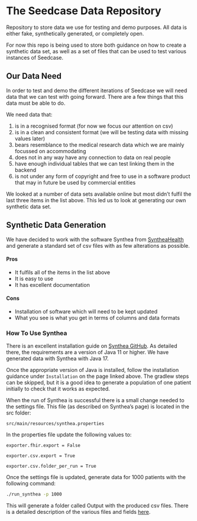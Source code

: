 # The Seedcase Data Repository

Repository to store data we use for testing and demo purposes. All data is either fake, synthetically generated, or completely open.

For now this repo is being used to store both guidance on how to create a synthetic data set, as well as a set of files that can be used to test various instances of Seedcase.

## Our Data Need

In order to test and demo the different iterations of Seedcase we will need data that we can test with going forward. There are a few things that this data must be able to do.

We need data that:

1. is in a recognised format (for now we focus our attention on csv)
2. is in a clean and consistent format (we will be testing data with missing values later)
3. bears resemblance to the medical research data which we are mainly focussed on accommodating
4. does not in any way have any connection to data on real people
5. have enough individual tables that we can test linking them in the backend
6. is not under any form of copyright and free to use in a software product that may in future be used by commercial entities

We looked at a number of data sets available online but most didn't fulfil the last three items in the list above. This led us to look at generating our own synthetic data set.

## Synthetic Data Generation

We have decided to work with the software Synthea from [SyntheaHealth](https://github.com/synthetichealth) and generate a standard set of csv files with as few alterations as possible.

#### Pros

* It fulfils all of the items in the list above
* It is easy to use
* It has excellent documentation

#### Cons

* Installation of software which will need to be kept updated
* What you see is what you get in terms of columns and data formats

### How To Use Synthea

There is an excellent installation guide on [Synthea GitHub](https://github.com/synthetichealth/synthea?tab=readme-ov-file#developer-quick-start). As detailed there, the requirements are a version of Java 11 or higher. We have generated data with Synthea with Java 17.

Once the appropriate version of Java is installed, follow the installation guidance under `Installation` on the page linked above. The gradlew steps can be skipped, but it is a good idea to generate a population of one patient initially to check that it works as expected.

When the run of Synthea is successful there is a small change needed to the settings file. This file (as described on Synthea's page) is located in the src folder:

`src/main/resources/synthea.properties`

In the properties file update the following values to: 

`exporter.fhir.export = False`

`exporter.csv.export = True`

`exporter.csv.folder_per_run = True`

Once the settings file is updated, generate data for 1000 patients with the following command:

``` bash
./run_synthea -p 1000
```

This will generate a folder called Output with the produced csv files. There is a detailed description of the various files and fields [here](https://github.com/synthetichealth/synthea/wiki/CSV-File-Data-Dictionary).
